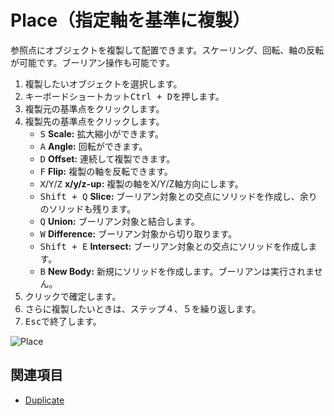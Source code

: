 
# Place（指定軸を基準に複製）

<Reference shortcut="Ctrl + D" command="Place" button="コマンドバー左" />

参照点にオブジェクトを複製して配置できます。スケーリング、回転、軸の反転が可能です。ブーリアン操作も可能です。

1. 複製したいオブジェクトを選択します。
2. キーボードショートカット<kbd>Ctrl + D</kbd>を押します。
3. 複製元の基準点をクリックします。
4. 複製先の基準点をクリックします。
   - <kbd>S</kbd> **Scale:** 拡大縮小ができます。
   - <kbd>A</kbd> **Angle:** 回転ができます。
   - <kbd>D</kbd> **Offset:** 連続して複製できます。
   - <kbd>F</kbd> **Flip:** 複製の軸を反転できます。
   - <kbd>X</kbd>/<kbd>Y</kbd>/<kbd>Z</kbd> **x/y/z-up:** 複製の軸をX/Y/Z軸方向にします。
   - <kbd>Shift + Q</kbd> **Slice:** ブーリアン対象との交点にソリッドを作成し、余りのソリッドも残ります。
   - <kbd>Q</kbd> **Union:** ブーリアン対象と結合します。
   - <kbd>W</kbd> **Difference:** ブーリアン対象から切り取ります。
   - <kbd>Shift + E</kbd> **Intersect:** ブーリアン対象との交点にソリッドを作成します。
   - <kbd>B</kbd> **New Body:** 新規にソリッドを作成します。ブーリアンは実行されません。
5. クリックで確定します。
6. さらに複製したいときは、ステップ４、５を繰り返します。
7. <kbd>Esc</kbd>で終了します。 

![Place](/img/place.gif)

## 関連項目
- [Duplicate](./puplicate)